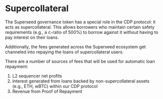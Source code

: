 # Supercollateral

The Superseed governance token has a special role in the CDP protocol: it acts as supercollateral. This allows borrowers who maintain certain safety requirements (e.g., a c-ratio of 500%) to borrow against it without having to pay interest on their loans.

Additionally, the fees generated across the Superseed ecosystem get channeled into repaying the loans of supercollateral users.

There are a number of sources of fees that will be used for automatic loan repayment:

1. L2 sequencer net profits
2. Interest generated from loans backed by non-supercollateral assets (e.g., ETH, wBTC) within our CDP protocol
3. Revenue from Proof of Repayment